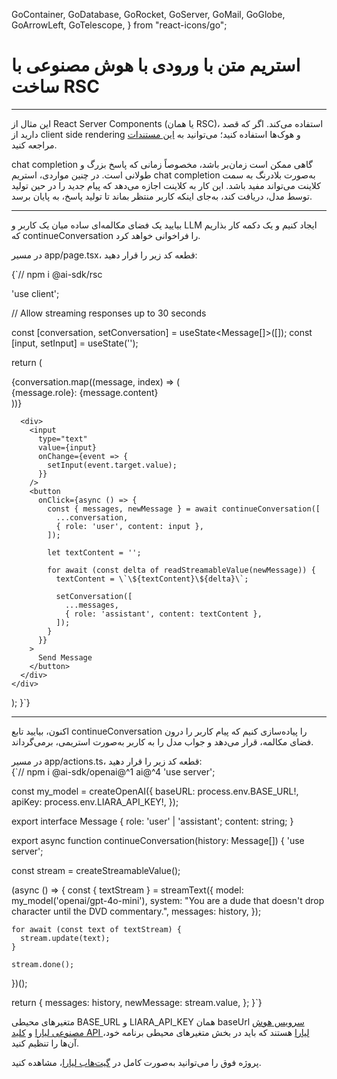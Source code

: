   GoContainer,
  GoDatabase,
  GoRocket,
  GoServer,
  GoMail,
  GoGlobe,
  GoArrowLeft,
  GoTelescope,
} from "react-icons/go";


<Layout>
<Head>
<title>مستندات استریم متن با ورودی با AI با ساخت RSC - لیارا</title>
<meta property="og:title" content="مستندات خدمات رایانش ابری لیارا" />
<meta property="og:description" content="مستندات مربوط به نحوه استریم متن با ورودی با استفاده از سرویس هوش مصنوعی لیارا به وسیله ساخت کامپوننت سرور ری‌اکت"  />
</Head>


# استریم متن با ورودی با هوش مصنوعی با ساخت RSC
<hr className="mb-2" />


<Alert variant="info">
<p>
این مثال از React Server Components (یا همان RSC)، استفاده می‌کند. اگر که قصد دارید از 
client side rendering و هوک‌ها استفاده کنید؛ می‌توانید به <a href="/ai/cookbook/nextjs/stream-text-with-chat-prompt" className="text-[#2196f3]">این مستندات</a> مراجعه کنید. 
</p>
</Alert>
<div className="h-2" />

chat completion گاهی ممکن است زمان‌بر باشد، مخصوصاً زمانی که پاسخ بزرگ و طولانی است.
در چنین مواردی، استریم chat completion به‌صورت بلادرنگ به سمت کلاینت می‌تواند مفید باشد.
این کار به کلاینت اجازه می‌دهد که پیام جدید را در حین تولید توسط مدل، دریافت کند، به‌جای اینکه کاربر منتظر بماند تا تولید پاسخ، به پایان برسد.


<hr className="mb-2" />
<Section id='client' title='کلاینت' />

بیایید یک فضای مکالمه‌ای ساده میان یک کاربر
و LLM ایجاد کنیم و یک دکمه کار بذاریم که <Important>continueConversation</Important> را فراخوانی خواهد کرد. 

<div className="h-2" />

در مسیر <Important>app/page.tsx</Important>، قطعه کد زیر را قرار دهید: 

<div className="h-2" />
<div dir='ltr'>
    <Highlight className="js">
        {`// npm i @ai-sdk/rsc

'use client';


// Allow streaming responses up to 30 seconds

  const [conversation, setConversation] = useState<Message[]>([]);
  const [input, setInput] = useState<string>('');

  return (
    <div>
      <div>
        {conversation.map((message, index) => (
          <div key={index}>
            {message.role}: {message.content}
          </div>
        ))}
      </div>

      <div>
        <input
          type="text"
          value={input}
          onChange={event => {
            setInput(event.target.value);
          }}
        />
        <button
          onClick={async () => {
            const { messages, newMessage } = await continueConversation([
              ...conversation,
              { role: 'user', content: input },
            ]);

            let textContent = '';

            for await (const delta of readStreamableValue(newMessage)) {
              textContent = \`\${textContent}\${delta}\`;

              setConversation([
                ...messages,
                { role: 'assistant', content: textContent },
              ]);
            }
          }}
        >
          Send Message
        </button>
      </div>
    </div>
  );
}`}
    </Highlight>
</div>
<hr className="mb-2" />
<Section id='server' title='سرور' />

اکنون، بیایید تابع <Important>continueConversation</Important> را پیاده‌سازی کنیم که پیام کاربر را درون فضای مکالمه، قرار می‌دهد
و جواب مدل را به کاربر به‌صورت استریمی، برمی‌گرداند.

<div className="h-2" />
در مسیر <Important>app/actions.ts</Important>، قطعه کد زیر را قرار دهید:

<div className="h-2" />
<div dir='ltr'>
    <Highlight className="js">
        {`// npm i @ai-sdk/openai@^1 ai@^4
'use server';


const my_model = createOpenAI({
  baseURL: process.env.BASE_URL!,
  apiKey: process.env.LIARA_API_KEY!,
});

export interface Message {
  role: 'user' | 'assistant';
  content: string;
}

export async function continueConversation(history: Message[]) {
  'use server';

  const stream = createStreamableValue();

  (async () => {
    const { textStream } = streamText({
      model: my_model('openai/gpt-4o-mini'),
      system:
        "You are a dude that doesn't drop character until the DVD commentary.",
      messages: history,
    });

    for await (const text of textStream) {
      stream.update(text);
    }

    stream.done();
  })();

  return {
    messages: history,
    newMessage: stream.value,
  };
}`}
    </Highlight>
</div>
<div className="h-2" />

<Alert variant="info">
<p>
متغیرهای محیطی <Important>BASE_URL</Important> و <Important>LIARA_API_KEY</Important> همان baseUrl <a href="https://liara.ir/products/ai/" className="text-[#2196f3]">سرویس هوش مصنوعی لیارا</a> و <a href="/references/api/about/#api-access-key" className="text-[#2196f3]">کلید API لیارا</a> هستند که باید در بخش متغیرهای محیطی برنامه خود، آن‌ها را تنظیم کنید. 
</p>
</Alert>

<Alert variant="success">
<p>
پروژه فوق را می‌توانید به‌صورت کامل در <a href="https://github.com/liara-cloud/ai-sdk-examples/tree/master/RSC/stream-text-with-chat-prompt" className="text-[#2196f3]">گیت‌هاب لیارا</a>، مشاهده کنید. 
</p>
</Alert>

</Layout>